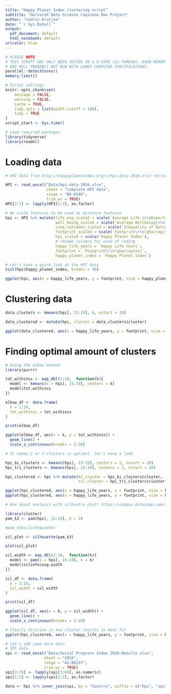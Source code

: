 ```yaml
---
title: "Happy Planet Index clustering script"
subtitle: "HarvardX Data Science Capstone Own Project"
author: "Codrin Kruijne"
date: "`r Sys.Date()`"
output:
  pdf_document: default
  html_notebook: default
urlcolor: blue
---
```


```r
# PLEASE NOTE
# THIS SCRIPT HAS ONLY BEEN TESTED ON A 6-CORE (12-THREAD), 64GB MEMORY MACHINE
# AND WILL PROBABLY NOT RUN WITH LOWER COMPUTER SPECIFICATIONS.
parallel::detectCores()
memory.limit()

# Script settings
knitr::opts_chunk$set(
	message = FALSE,
	warning = FALSE,
	cache = TRUE,
	tidy.opts = list(width.cutoff = 100),
	tidy = TRUE
)
script_start <- Sys.time()

# Load required packages
library(tidyverse)
library(readxl)
```

# Loading data

```r
# HPI data from http://happyplanetindex.org/s/hpi-data-2016.xlsx retrieved on 2019-06-01

HPI <- read_excel("Data/hpi-data-2016.xlsx",
                  sheet = "Complete HPI data",
                  range = "B6:O146",
                  trim_ws = TRUE)
HPI[2:3] <- lapply(HPI[2:3], as.factor)

# We scale features to be used as distance features
hpi <- HPI %>% mutate(life_exp_scaled = scale(`Average Life \r\nExpectancy`),
                      well_being_scaled = scale(`Average Wellbeing\r\n(0-10)`),
                      ineq_outcomes_scaled = scale(`Inequality of Outcomes`),
                      footprint_scaled = scale(`Footprint\r\n(gha/capita)`),
                      hpi_scaled = scale(`Happy Planet Index`),
                      # rename columns for ease of coding
                      happy_life_years = `Happy Life Years`,
                      footprint = `Footprint\r\n(gha/capita)`,
                      happy_planet_index = `Happy Planet Index`)
```


```r

# Let's have a quick look at the HPI data
hist(hpi$happy_planet_index, breaks = 30)

ggplot(hpi, aes(x = happy_life_years, y = footprint, size = happy_planet_index)) + geom_point()
```

# Clustering data

```r
data_clusters <- kmeans(hpi[, 15:19], 4, nstart = 20)

data_clustered <- mutate(hpi, cluster = data_clusters$cluster)

ggplot(data_clustered, aes(x = happy_life_years, y = footprint, size = happy_planet_index, color = cluster)) + geom_point()
```

# Finding optimal amount of clusters
```r

# Using the elbow method
library(purrr)

tot_withinss <- map_dbl(1:10,  function(k){
  model <- kmeans(x = hpi[, 15:19], centers = k)
  model$tot.withinss
})

elbow_df <- data.frame(
  k = 1:10,
  tot_withinss = tot_withinss
)

print(elbow_df)

ggplot(elbow_df, aes(x = k, y = tot_withinss)) +
  geom_line() +
  scale_x_continuous(breaks = 1:10)

```

```r
# It seems 2 or 3 clusters is optimal, let's have a look

hpi_bi_clusters <- kmeans(hpi[, 15:19], centers = 2, nstart = 20)
hpi_tri_clusters <- kmeans(hpi[, 15:19], centers = 3, nstart = 20)

hpi_clustered <- hpi %>% mutate(bi_cluster = hpi_bi_clusters$cluster,
                                tri_cluster = hpi_tri_clusters$cluster)

ggplot(hpi_clustered, aes(x = happy_life_years, y = footprint, size = happy_planet_index, color = bi_cluster)) + geom_point()
ggplot(hpi_clustered, aes(x = happy_life_years, y = footprint, size = happy_planet_index, color = tri_cluster)) + geom_point()
```

```r
# How about analysis with silhoutte plot? https://campus.datacamp.com/courses/cluster-analysis-in-r/k-means-clustering?ex=8

library(cluster)
pam_k3 <- pam(hpi[, 15:19], k = 3)

#pam_k3$silinfo$widths

sil_plot <- silhouette(pam_k3)

plot(sil_plot)
```
```r
sil_width <- map_dbl(2:10,  function(k){
  model <- pam(x = hpi[, 15:19], k = k)
  model$silinfo$avg.width
})

sil_df <- data.frame(
  k = 2:10,
  sil_width = sil_width
)

print(sil_df)

ggplot(sil_df, aes(x = k, y = sil_width)) +
  geom_line() +
  scale_x_continuous(breaks = 2:10)
```
```r
# Clearly division in two cluster results in best fit
ggplot(hpi_clustered, aes(x = happy_life_years, y = footprint, size = happy_planet_index, color = bi_cluster)) + geom_point()

```

```r
# Let's add some more data
# SPI data
spi <- read_excel("Data/Social Progress Index 2018-Results.xlsx",
                 sheet = "2016",
                 range = "A1:BQ237",
                 trim_ws = TRUE)
spi[3:76] <- lapply(spi[3:69], as.numeric)
spi[1:2] <- lapply(spi[1:2], as.factor)

data <- hpi %>% inner_join(spi, by = "Country", suffix = c("hpi", "spi"))
```

